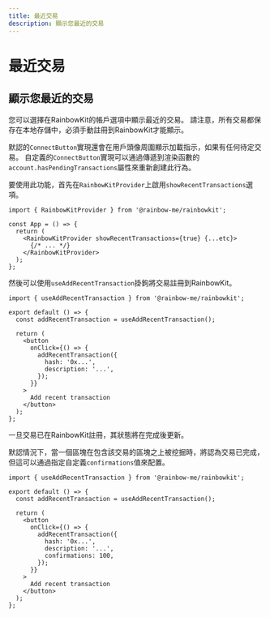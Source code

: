 ```yaml
---
title: 最近交易
description: 顯示您最近的交易
---
```


# 最近交易

## 顯示您最近的交易

您可以選擇在RainbowKit的帳戶選項中顯示最近的交易。 請注意，所有交易都保存在本地存儲中，必須手動註冊到RainbowKit才能顯示。

默認的`ConnectButton`實現還會在用戶頭像周圍顯示加載指示，如果有任何待定交易。 自定義的`ConnectButton`實現可以通過傳遞到渲染函數的`account.hasPendingTransactions`屬性來重新創建此行為。

要使用此功能，首先在`RainbowKitProvider`上啟用`showRecentTransactions`選項。

```tsx
import { RainbowKitProvider } from '@rainbow-me/rainbowkit';

const App = () => {
  return (
    <RainbowKitProvider showRecentTransactions={true} {...etc}>
      {/* ... */}
    </RainbowKitProvider>
  );
};
```

然後可以使用`useAddRecentTransaction`掛鉤將交易註冊到RainbowKit。

```tsx
import { useAddRecentTransaction } from '@rainbow-me/rainbowkit';

export default () => {
  const addRecentTransaction = useAddRecentTransaction();

  return (
    <button
      onClick={() => {
        addRecentTransaction({
          hash: '0x...',
          description: '...',
        });
      }}
    >
      Add recent transaction
    </button>
  );
};
```

一旦交易已在RainbowKit註冊，其狀態將在完成後更新。

默認情況下，當一個區塊在包含該交易的區塊之上被挖掘時，將認為交易已完成，但這可以通過指定自定義`confirmations`值來配置。

```tsx
import { useAddRecentTransaction } from '@rainbow-me/rainbowkit';

export default () => {
  const addRecentTransaction = useAddRecentTransaction();

  return (
    <button
      onClick={() => {
        addRecentTransaction({
          hash: '0x...',
          description: '...',
          confirmations: 100,
        });
      }}
    >
      Add recent transaction
    </button>
  );
};
```
